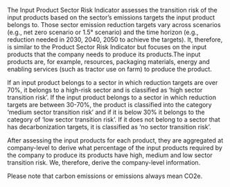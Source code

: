 The Input Product Sector Risk Indicator assesses the transition risk of the
input products based on the sector's emissions targets the input product belongs
to. Those sector emission reduction targets vary across scenarios (e.g., net
zero scenario or 1.5° scenario) and the time horizon (e.g., reduction needed in
2030, 2040, 2050 to achieve the targets). It, therefore, is similar to the
Product Sector Risk Indicator but focuses on the input products that the company
needs to produce its products.The input products are, for example, resources,
packaging materials, energy and enabling services (such as tractor use on farm)
to produce the product.

If an input product belongs to a sector in which reduction targets are over 70%,
it belongs to a high-risk sector and is classified as 'high sector transition
risk'. If the input product belongs to a sector in which reduction targets are
between 30-70%, the product is classified into the category 'medium sector
transition risk' and if it is below 30% it belongs to the category of 'low
sector transition risk'. If it does not belong to a sector that has
decarbonization targets, it is classified as 'no sector transition risk'.

After assessing the input products for each product, they are aggregated at
company-level to derive what percentage of the input products required by the
company to produce its products have high, medium and low sector transition
risk. We, therefore, derive the company-level information.

Please note that carbon emissions or emissions always mean CO2e.
